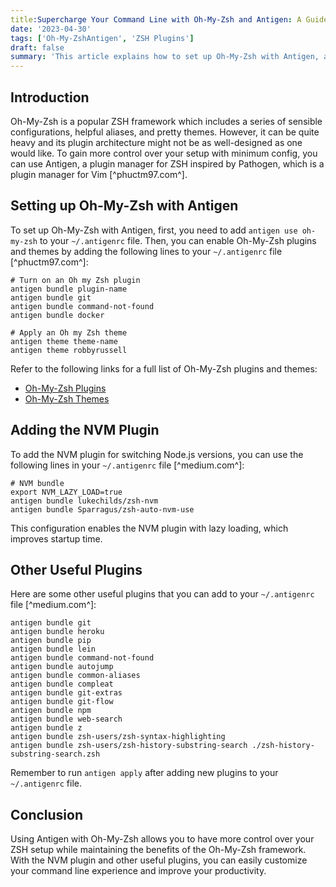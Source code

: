 ```yaml
---
title:Supercharge Your Command Line with Oh-My-Zsh and Antigen: A Guide to Powerful ZSH Plugins
date: '2023-04-30'
tags: ['Oh-My-ZshAntigen', 'ZSH Plugins']
draft: false
summary: 'This article explains how to set up Oh-My-Zsh with Antigen, a plugin manager for ZSH. It also includes instructions on how to add useful plugins like NVM and lists other plugins that can improve productivity.'
---
```

## Introduction
Oh-My-Zsh is a popular ZSH framework which includes a series of sensible configurations, helpful aliases, and pretty themes. However, it can be quite heavy and its plugin architecture might not be as well-designed as one would like. To gain more control over your setup with minimum config, you can use Antigen, a plugin manager for ZSH inspired by Pathogen, which is a plugin manager for Vim [^phuctm97.com^].

## Setting up Oh-My-Zsh with Antigen
To set up Oh-My-Zsh with Antigen, first, you need to add `antigen use oh-my-zsh` to your `~/.antigenrc` file. Then, you can enable Oh-My-Zsh plugins and themes by adding the following lines to your `~/.antigenrc` file [^phuctm97.com^]:

```
# Turn on an Oh my Zsh plugin
antigen bundle plugin-name
antigen bundle git
antigen bundle command-not-found
antigen bundle docker

# Apply an Oh my Zsh theme
antigen theme theme-name
antigen theme robbyrussell
```

Refer to the following links for a full list of Oh-My-Zsh plugins and themes:

- [Oh-My-Zsh Plugins](https://github.com/ohmyzsh/ohmyzsh/wiki/Plugins)
- [Oh-My-Zsh Themes](https://github.com/ohmyzsh/ohmyzsh/wiki/Themes)

## Adding the NVM Plugin
To add the NVM plugin for switching Node.js versions, you can use the following lines in your `~/.antigenrc` file [^medium.com^]:

```
# NVM bundle
export NVM_LAZY_LOAD=true
antigen bundle lukechilds/zsh-nvm
antigen bundle Sparragus/zsh-auto-nvm-use
```

This configuration enables the NVM plugin with lazy loading, which improves startup time.

## Other Useful Plugins
Here are some other useful plugins that you can add to your `~/.antigenrc` file [^medium.com^]:

```
antigen bundle git
antigen bundle heroku
antigen bundle pip
antigen bundle lein
antigen bundle command-not-found
antigen bundle autojump
antigen bundle common-aliases
antigen bundle compleat
antigen bundle git-extras
antigen bundle git-flow
antigen bundle npm
antigen bundle web-search
antigen bundle z
antigen bundle zsh-users/zsh-syntax-highlighting
antigen bundle zsh-users/zsh-history-substring-search ./zsh-history-substring-search.zsh
```

Remember to run `antigen apply` after adding new plugins to your `~/.antigenrc` file.

## Conclusion
Using Antigen with Oh-My-Zsh allows you to have more control over your ZSH setup while maintaining the benefits of the Oh-My-Zsh framework. With the NVM plugin and other useful plugins, you can easily customize your command line experience and improve your productivity.